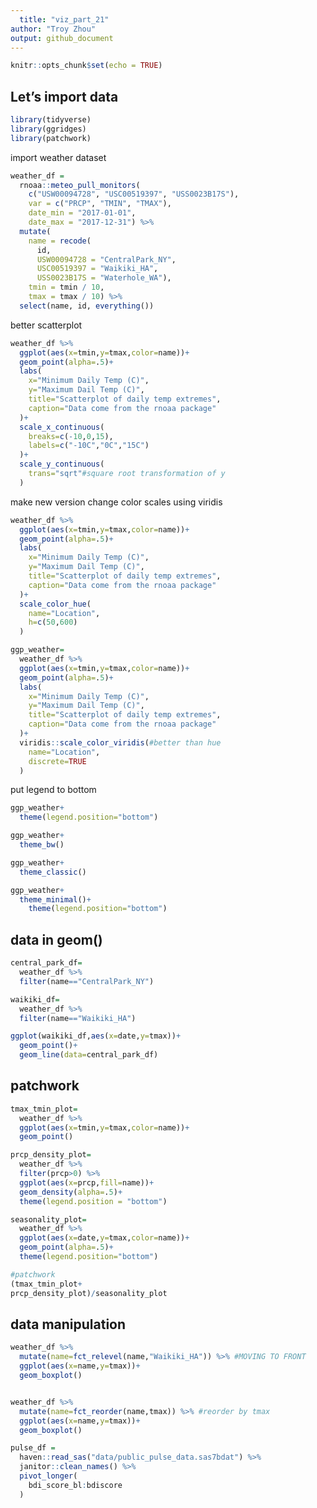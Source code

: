 ```yaml
---
  title: "viz_part_21"
author: "Troy Zhou"
output: github_document
---
```

  
```r
knitr::opts_chunk$set(echo = TRUE)
```

## Let's import data

```r
library(tidyverse)
library(ggridges)
library(patchwork)
```

import weather dataset

```r
weather_df = 
  rnoaa::meteo_pull_monitors(
    c("USW00094728", "USC00519397", "USS0023B17S"),
    var = c("PRCP", "TMIN", "TMAX"), 
    date_min = "2017-01-01",
    date_max = "2017-12-31") %>%
  mutate(
    name = recode(
      id, 
      USW00094728 = "CentralPark_NY", 
      USC00519397 = "Waikiki_HA",
      USS0023B17S = "Waterhole_WA"),
    tmin = tmin / 10,
    tmax = tmax / 10) %>%
  select(name, id, everything())
```

better scatterplot

```r
weather_df %>% 
  ggplot(aes(x=tmin,y=tmax,color=name))+
  geom_point(alpha=.5)+
  labs(
    x="Minimum Daily Temp (C)",
    y="Maximum Dail Temp (C)",
    title="Scatterplot of daily temp extremes",
    caption="Data come from the rnoaa package"
  )+
  scale_x_continuous(
    breaks=c(-10,0,15),
    labels=c("-10C","0C","15C")
  )+
  scale_y_continuous(
    trans="sqrt"#square root transformation of y 
  )


```

make new version
change color scales using viridis 

```r
weather_df %>% 
  ggplot(aes(x=tmin,y=tmax,color=name))+
  geom_point(alpha=.5)+
  labs(
    x="Minimum Daily Temp (C)",
    y="Maximum Dail Temp (C)",
    title="Scatterplot of daily temp extremes",
    caption="Data come from the rnoaa package"
  )+
  scale_color_hue(
    name="Location",
    h=c(50,600)
  )

ggp_weather=
  weather_df %>% 
  ggplot(aes(x=tmin,y=tmax,color=name))+
  geom_point(alpha=.5)+
  labs(
    x="Minimum Daily Temp (C)",
    y="Maximum Dail Temp (C)",
    title="Scatterplot of daily temp extremes",
    caption="Data come from the rnoaa package"
  )+
  viridis::scale_color_viridis(#better than hue
    name="Location",
    discrete=TRUE
  )
```

put legend to bottom

```r
ggp_weather+
  theme(legend.position="bottom")

ggp_weather+
  theme_bw()

ggp_weather+
  theme_classic()

ggp_weather+
  theme_minimal()+
    theme(legend.position="bottom")
```

## data in geom()

```r
central_park_df=
  weather_df %>% 
  filter(name=="CentralPark_NY")

waikiki_df=
  weather_df %>% 
  filter(name=="Waikiki_HA")

ggplot(waikiki_df,aes(x=date,y=tmax))+
  geom_point()+
  geom_line(data=central_park_df)
```

## patchwork

```r
tmax_tmin_plot=
  weather_df %>% 
  ggplot(aes(x=tmin,y=tmax,color=name))+
  geom_point()

prcp_density_plot=
  weather_df %>% 
  filter(prcp>0) %>% 
  ggplot(aes(x=prcp,fill=name))+
  geom_density(alpha=.5)+
  theme(legend.position = "bottom")

seasonality_plot=
  weather_df %>% 
  ggplot(aes(x=date,y=tmax,color=name))+
  geom_point(alpha=.5)+
  theme(legend.position="bottom")

#patchwork
(tmax_tmin_plot+
prcp_density_plot)/seasonality_plot
```


## data manipulation

```r
weather_df %>% 
  mutate(name=fct_relevel(name,"Waikiki_HA")) %>% #MOVING TO FRONT
  ggplot(aes(x=name,y=tmax))+
  geom_boxplot()


weather_df %>% 
  mutate(name=fct_reorder(name,tmax)) %>% #reorder by tmax
  ggplot(aes(x=name,y=tmax))+
  geom_boxplot()
```

```r
pulse_df =
  haven::read_sas("data/public_pulse_data.sas7bdat") %>% 
  janitor::clean_names() %>% 
  pivot_longer(
    bdi_score_bl:bdiscore
  )
```

